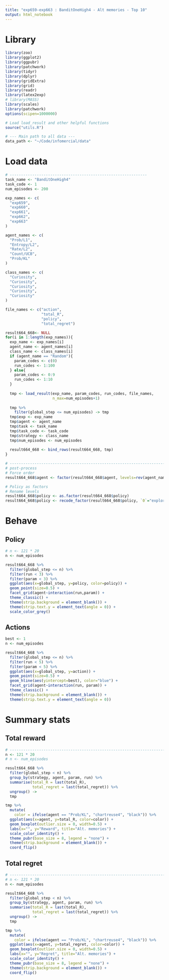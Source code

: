 ```yaml
---
title: "exp659-exp663 : BanditOneHigh4 - Alt memories - Top 10"
output: html_notebook
---
```


# Library
```r
library(zoo)
library(ggplot2)
library(ggpubr)
library(patchwork)
library(tidyr)
library(dplyr)
library(gridExtra)
library(grid)
library(readr)
library(latex2exp)
# library(MASS) 
library(scales)
library(patchwork)
options(scipen=1000000)

# Load load_result and other helpful functions
source("utils.R")

# --- Main path to all data ---
data_path <- "~/Code/infomercial/data"
```

# Load data 
```r
# -------------------------------------------------------------
task_name <- "BanditOneHigh4"
task_code <- 1
num_episodes <- 200

exp_names <- c(
  "exp659", 
  "exp660", 
  "exp661", 
  "exp662",
  "exp663"
)

agent_names <- c(
  "Prob/L1", 
  "Entropy/L2", 
  "Rate/L2", 
  "Count/UCB",
  "Prob/KL"
)

class_names <- c(
  "Curiosity",
  "Curiosity",
  "Curiosity",
  "Curiosity",
  "Curiosity"
)

file_names <- c("action", 
                "total_R",
                "policy",
                "total_regret")

result664_668<- NULL
for(i in 1:length(exp_names)){
  exp_name <- exp_names[i]
  agent_name <- agent_names[i]
  class_name <- class_names[i]
  if (agent_name == "Random"){
    param_codes <- c(0)
    run_codes <- 1:100
  } else{
    param_codes <- 0:9
    run_codes <- 1:10
  }
  
  tmp <- load_result(exp_name, param_codes, run_codes, file_names, 
                     n_max=num_episodes+1)
  
  tmp %>% 
    filter(global_step <= num_episodes) -> tmp
  tmp$exp <- exp_name
  tmp$agent <- agent_name
  tmp$task <- task_name
  tmp$task_code <- task_code
  tmp$strategy <- class_name
  tmp$num_episodes <- num_episodes
  
  result664_668 <- bind_rows(result664_668, tmp)
}

# ----------------------------------------------------------------------------
# post-process
# Force order
result664_668$agent <- factor(result664_668$agent, levels=rev(agent_names))

# Policy as factors
# Rename levels
result664_668$policy <- as.factor(result664_668$policy)
result664_668$policy <- recode_factor(result664_668$policy, `0`="explore", `1`="exploit")

```
# Behave
## Policy
```r
# n <- 121 * 20
n <- num_episodes

result664_668 %>% 
  filter(global_step <= n) %>%
  filter(run < 3) %>% 
  filter(param < 3) %>% 
  ggplot(aes(x=global_step, y=policy, color=policy)) +
  geom_point(size=0.5) +
  facet_grid(agent~interaction(run,param)) +
  theme_classic() +
  theme(strip.background = element_blank()) +
  theme(strip.text.y = element_text(angle = 0)) +
  scale_color_grey() 
```

## Actions
```r
best <- 1
n <- num_episodes

result664_668 %>% 
  filter(global_step <= n) %>%
  filter(run < 5) %>% 
  filter(param < 5) %>% 
  ggplot(aes(x=global_step, y=action)) +
  geom_point(size=0.5) +
  geom_hline(aes(yintercept=best), color="blue") +
  facet_grid(agent~interaction(run, param)) +
  theme_classic() +
  theme(strip.background = element_blank()) +
  theme(strip.text.y = element_text(angle = 0))
```

# Summary stats
## Total reward
```r
# ----------------------------------------------------------------------------------------
n <- 121 * 20
# n <- num_episodes

result664_668 %>% 
  filter(global_step < n) %>% 
  group_by(strategy, agent, param, run) %>% 
  summarise(total_R = last(total_R),
            total_regret = last(total_regret)) %>%  
  ungroup() -> 
  tmp

tmp %>% 
  mutate(
    color = ifelse(agent == "Prob/KL", "chartreuse4", "black")) %>%
  ggplot(aes(x=agent, y=total_R, color=color)) +
  geom_boxplot(outlier.size = 0, width=0.5) +
  labs(x="", y="Reward", title="Alt. memories") +
  scale_color_identity() +
  theme_pubr(base_size = 8, legend = "none") +
  theme(strip.background = element_blank()) +
  coord_flip() 
```
## Total regret
```r
# ----------------------------------------------------------------------------------------
# n <- 121 * 20
n <- num_episodes

result664_668 %>% 
  filter(global_step < n) %>% 
  group_by(strategy, agent, param, run) %>% 
  summarise(total_R = last(total_R),
            total_regret = last(total_regret)) %>%  
  ungroup() -> 
  tmp

tmp %>% 
  mutate(
    color = ifelse(agent == "Prob/KL", "chartreuse4", "black")) %>%
  ggplot(aes(x=agent, y=total_regret, color=color)) +
  geom_boxplot(outlier.size = 0, width=0.5) +
  labs(x="", y="Regret", title="Alt. memories") +
  scale_color_identity() +
  theme_pubr(base_size = 8, legend = "none") +
  theme(strip.background = element_blank()) +
  coord_flip() 
```
